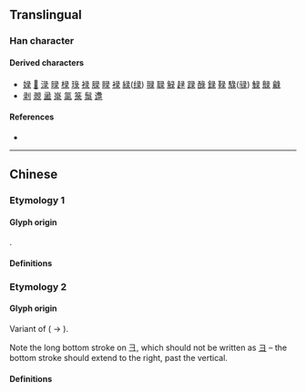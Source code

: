 {{also|彔}}
{{character info}}
==Translingual==
{{Han simplified forms|錄|録|录}}

===Han character===
{{Han char|rn=58|rad=彐|as=05|sn=8|four=|canj=NMME|ids=⿱彐氺}}

====Derived characters====
* [[娽]] [[𢮑]] [[渌]] [[㫽]] [[椂]] [[琭]] [[禄]] [[䐂]] [[睩]] [[䘵]] [[緑]]([[绿]]) [[䎑]] [[䎼]] [[觮]] [[趢]] [[䟿]] [[醁]] [[録]] [[䩮]] [[騄]]([[𫘧]]) [[䱚]] [[鵦]] [[龣]]
* [[剥]] [[䚄]] [[盝]] [[㟤]] [[氯]] [[箓]] [[䰁]] [[邍]]

====References====
* {{Han ref|kx=0362.111|hdz=20960.180|uh=5F55|ud=24405}}

----

==Chinese==

===Etymology 1===

====Glyph origin====
{{Han simp|錄|f=釒|t=&nbsp;|f2=彔|t2=录}}.

====Definitions====
{{zh-see|錄}}

===Etymology 2===

====Glyph origin====
Variant of {{l|zh|彔}} ({{l|zh|彑}} → {{l|zh|彐}}).

Note the long bottom stroke on 彐, which should not be written as [[ヨ]] – the bottom stroke should extend to the right, past the vertical.

====Definitions====
{{zh-see|彔|sv}}